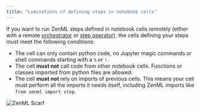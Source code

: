 ```yaml
---
title: "Limitations of defining steps in notebook cells"
---
```


If you want to run ZenML steps defined in notebook cells remotely (either with a remote [orchestrator](/stack-components/orchestrators) or [step operator](/stack-components/step-operators)), the cells defining your steps must meet the following conditions:

* The cell can only contain python code, no Jupyter magic commands or shell commands starting with a `%` or `!`.
* The cell **must not** call code from other notebook cells. Functions or classes imported from python files are allowed.
* The cell **must not** rely on imports of previous cells. This means your cell must perform all the imports it needs itself, including ZenML imports like `from zenml import step`.

![ZenML Scarf](/images/how-to/run-remote-steps-and-pipelines-from-notebooks)